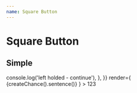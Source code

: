 ```yaml
---
name: Square Button
---
```



# Square Button

## Simple

<Playground>
  <SquareButton
    width="80px"
    buttonProps={{
      borderColor: 'gray',
      hoverBorderColor: 'gray',
    }}
    operationWidgetStyle={{
      borderTop: '1px solid white',
    }}
    position="bottom-right"
    holds={{
      'mouse1': {
        duration: 1000,
        name: 'Continue',
        action: () => console.log('left holded - continue'),
      },
    }}
    render={<Banner
      style={{
        backgroundColor: 'gray',
      }}
    >
      <Widgets.Title
        title="Great Title"
        iconImage="http://placekitten.com/500/500"
        iconContainerStyle={{
          backgroundColor: 'rgba(45, 45, 45, 0.2)',
          padding: '5px',
        }}
        style={{color: 'white'}}
      >
        {createChance().sentence()}
      </Widgets.Title>
    </Banner>}
  >
    123
  </SquareButton>
</Playground>

